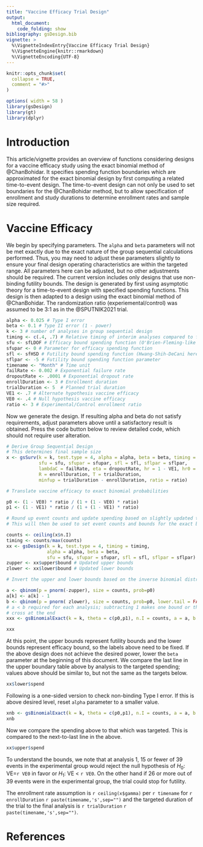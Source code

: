 ```yaml
---
title: "Vaccine Efficacy Trial Design"
output: 
  html_document:
    code_folding: show
bibliography: gsDesign.bib
vignette: >
  %\VignetteIndexEntry{Vaccine Efficacy Trial Design}
  %\VignetteEngine{knitr::rmarkdown}
  %\VignetteEncoding{UTF-8}
---
```


```r
knitr::opts_chunk$set(
  collapse = TRUE,
  comment = "#>"
)

options( width = 58 )
library(gsDesign)
library(gt)
library(dplyr)
```

# Introduction

This article/vignette provides an overview of functions considering designs for a vaccine efficacy study using the exact binomial method of @ChanBohidar.
It specifies spending function boundaries which are approximated for the exact binomial design by first computing a related time-to-event design.
The time-to-event design can not only be used to set boundaries for the @ChanBohidar method, but to allow specification of enrollment and study durations to determine enrollment rates and sample size required.


# Vaccine Efficacy

We begin by specifying parameters.
The `alpha` and `beta` parameters will not be met exactly due to the exact nature of the group sequential calculations performed.
Thus, you may need to adjust these parameters slightly to ensure your final design operating characteristics are within the targeted range.
All parameters here can be adjusted, but no other adjustments should be required.
The current version includes only designs that use non-binding futility bounds.
The design is generated by first using asymptotic theory for a time-to-event design with specified spending functions.
This design is then adapted to a design using the exact binomial method of @ChanBohidar.
The randomization ratio (experiemental/control) was assumed to be 3:1 as in the @SPUTNIK2021 trial. 

```r
alpha <- 0.025 # Type I error
beta <- 0.1 # Type II error (1 - power)
k <- 3 # number of analyses in group sequential design
timing <- c(.4, .7) # Relative timing of interim analyses compared to final
sfu <- sfLDOF # Efficacy bound spending function (O'Brien-Fleming-like here)
sfupar <- 0 # Parameter for efficacy spending function
sfl <- sfHSD # Futility bound spending function (Hwang-Shih-DeCani here)
sflpar <- -5 # Futility bound spending function parameter
timename <- "Month" # Time unit
failRate <- 0.002 # Exponential failure rate 
dropoutRate <- .0001 # Exponential dropout rate
enrollDuration <- 3 # Enrollment duration
trialDuration <- 5  # Planned trial duration
VE1 <- .7 # Alternate hypothesis vaccine efficacy
VE0 <- .4 # Null hypothesis vaccine efficacy
ratio <- 3 # Experimental/Control enrollment ratio
```

Now we generate the design. If resulting alpha and beta do not satisfy requirements, adjust parameters above until a satisfactory result is obtained.
Press the code button below to review detailed code, which should not require user alteration.

```r
# Derive Group Sequential Design 
# This determines final sample size
x <- gsSurv(k = k, test.type = 4, alpha = alpha, beta = beta, timing = timing, 
            sfu = sfu, sfupar = sfupar, sfl = sfl, sflpar = sflpar, 
            lambdaC = failRate, eta = dropoutRate, hr = 1 - VE1, hr0 = 1 - VE0, 
            R = enrollDuration, T = trialDuration, 
            minfup = trialDuration - enrollDuration, ratio = ratio)

# Translate vaccine efficacy to exact binomial probabilities

p0 <- (1 - VE0) * ratio / (1 + (1 - VE0) * ratio) 
p1 <- (1 - VE1) * ratio / (1 + (1 - VE1) * ratio)

# Round up event counts and update spending based on slightly updated timing and then re-derive bounds.
# This will then be used to set event counts and bounds for the exact binomial bounds

counts <- ceiling(x$n.I)
timing <- counts/max(counts)
xx <- gsDesign(k = k, test.type = 4, timing = timing, 
               alpha = alpha, beta = beta, 
               sfu = sfu, sfupar = sfupar, sfl = sfl, sflpar = sflpar)
zupper <- xx$upper$bound # Updated upper bounds
zlower <- xx$lower$bound # Updated lower bounds

# Invert the upper and lower bounds based on the inverse binomial distribution:

a <- qbinom(p = pnorm(-zupper), size = counts, prob=p0)
a[k] <- a[k] - 1
b <- qbinom(p = pnorm( zlower), size = counts, prob=p0, lower.tail = FALSE)
# a < b required for each analysis; subtracting 1 makes one bound or the other 
# cross at the end
xxx <- gsBinomialExact(k = k, theta = c(p0,p1), n.I = counts, a = a, b = b)

```
```r
xxx
```

At this point, the upper bounds represent futility bounds and the lower bounds represent efficacy bound, so the labels above need to be fixed.
If the above design does not achieve the desired power, lower the `beta` parameter at the beginning of this document.
We compare the last line in the upper boundary table above by analysis to the targeted spending; values above should be similar to, but not the same as the targets below.

```r
xx$lower$spend
```



Following is a one-sided version to check non-binding Type I error.
If this is above desired level, reset `alpha` parameter to a smaller value.

```r
xnb <- gsBinomialExact(k = k, theta = c(p0,p1), n.I = counts, a = a, b = counts + 1)
xnb
```
Now we compare the spending above to that which was targeted.
This is compared to the next-to-last line in the above.

```r
xx$upper$spend
```

To understand the bounds, we note that at analysis 1, 15 or fewer of 39 events in the experimental group would reject the null hypothesis of $H_0:$ VE=`r VE0` in favor or $H_1:$ VE < `r VE0`.
On the other hand if 26 or more out of 39 events were in the experimental group, the trial could stop for futility.

The enrollment rate assumption is `r ceiling(x$gamma)` per `r timename` for `r enrollDuration` `r paste(timename,'s',sep="")` and the targeted duration of the trial to the final analysis is `r trialDuration` `r paste(timename,'s',sep="")`.

# References
